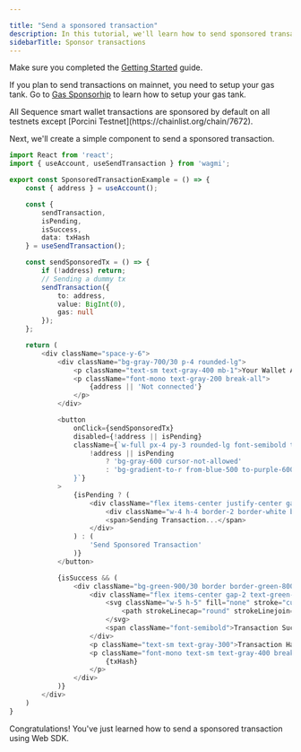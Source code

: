 ```yaml
---

title: "Send a sponsored transaction"
description: In this tutorial, we'll learn how to send sponsored transactions using Web SDK.
sidebarTitle: Sponsor transactions
---
```


<Steps>
<Step title="Setup Web SDK">

Make sure you completed the [Getting Started](/sdk/web/getting-started) guide.
</Step>

<Step title="Setup your Gas Tank (for Mainnet only)">

If you plan to send transactions on mainnet, you need to setup your gas tank. Go to [Gas Sponsorhip](/solutions/builder/gas-sponsorship) to learn how to setup your gas tank.

<Note>
All Sequence smart wallet transactions are sponsored by default on all testnets except [Porcini Testnet](https://chainlist.org/chain/7672).
</Note>
</Step>

<Step title="Send a sponsored transaction">

Next, we'll create a simple component to send a sponsored transaction.

```typescript
import React from 'react';
import { useAccount, useSendTransaction } from 'wagmi';

export const SponsoredTransactionExample = () => {
    const { address } = useAccount();

    const {
        sendTransaction,
        isPending,
        isSuccess,
        data: txHash
    } = useSendTransaction();

    const sendSponsoredTx = () => {
        if (!address) return;
        // Sending a dummy tx
        sendTransaction({
            to: address,
            value: BigInt(0),
            gas: null
        });
    };

    return (
        <div className="space-y-6">
            <div className="bg-gray-700/30 p-4 rounded-lg">
                <p className="text-sm text-gray-400 mb-1">Your Wallet Address</p>
                <p className="font-mono text-gray-200 break-all">
                    {address || 'Not connected'}
                </p>
            </div>

            <button
                onClick={sendSponsoredTx}
                disabled={!address || isPending}
                className={`w-full px-4 py-3 rounded-lg font-semibold transition-all duration-200 ${
                    !address || isPending
                        ? 'bg-gray-600 cursor-not-allowed'
                        : 'bg-gradient-to-r from-blue-500 to-purple-600 hover:from-blue-600 hover:to-purple-700 hover:scale-[1.02]'
                }`}
            >
                {isPending ? (
                    <div className="flex items-center justify-center gap-2">
                        <div className="w-4 h-4 border-2 border-white border-t-transparent rounded-full animate-spin" />
                        <span>Sending Transaction...</span>
                    </div>
                ) : (
                    'Send Sponsored Transaction'
                )}
            </button>

            {isSuccess && (
                <div className="bg-green-900/30 border border-green-800 p-4 rounded-lg">
                    <div className="flex items-center gap-2 text-green-400 mb-2">
                        <svg className="w-5 h-5" fill="none" stroke="currentColor" viewBox="0 0 24 24">
                            <path strokeLinecap="round" strokeLinejoin="round" strokeWidth={2} d="M5 13l4 4L19 7" />
                        </svg>
                        <span className="font-semibold">Transaction Successful!</span>
                    </div>
                    <p className="text-sm text-gray-300">Transaction Hash:</p>
                    <p className="font-mono text-sm text-gray-400 break-all">
                        {txHash}
                    </p>
                </div>
            )}
        </div>
    )
}
```
</Step>
</Steps>

Congratulations! You've just learned how to send a sponsored transaction using Web SDK. 


